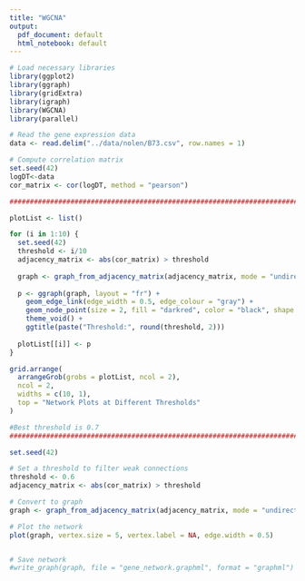 ```yaml
---
title: "WGCNA"
output:
  pdf_document: default
  html_notebook: default
---
```


```r
# Load necessary libraries
library(ggplot2)
library(ggraph)
library(gridExtra)
library(igraph)
library(WGCNA)
library(parallel)

# Read the gene expression data
data <- read.delim("../data/nolen/B73.csv", row.names = 1)
```



```r
# Compute correlation matrix
set.seed(42)
logDT<-data
cor_matrix <- cor(logDT, method = "pearson")
```


```r
################################################################################

plotList <- list()

for (i in 1:10) {
  set.seed(42)
  threshold <- i/10
  adjacency_matrix <- abs(cor_matrix) > threshold
  
  graph <- graph_from_adjacency_matrix(adjacency_matrix, mode = "undirected", diag = FALSE)
  
  p <- ggraph(graph, layout = "fr") +
    geom_edge_link(edge_width = 0.5, edge_colour = "gray") +
    geom_node_point(size = 2, fill = "darkred", color = "black", shape = 21) +
    theme_void() +
    ggtitle(paste("Threshold:", round(threshold, 2)))
  
  plotList[[i]] <- p
}

grid.arrange(
  arrangeGrob(grobs = plotList, ncol = 2),
  ncol = 2,
  widths = c(10, 1),
  top = "Network Plots at Different Thresholds"
)

#Best threshold is 0.7
################################################################################
```


```r
set.seed(42)

# Set a threshold to filter weak connections
threshold <- 0.6
adjacency_matrix <- abs(cor_matrix) > threshold

# Convert to graph
graph <- graph_from_adjacency_matrix(adjacency_matrix, mode = "undirected", diag = FALSE)

# Plot the network
plot(graph, vertex.size = 5, vertex.label = NA, edge.width = 0.5)


# Save network
#write_graph(graph, file = "gene_network.graphml", format = "graphml")



```

